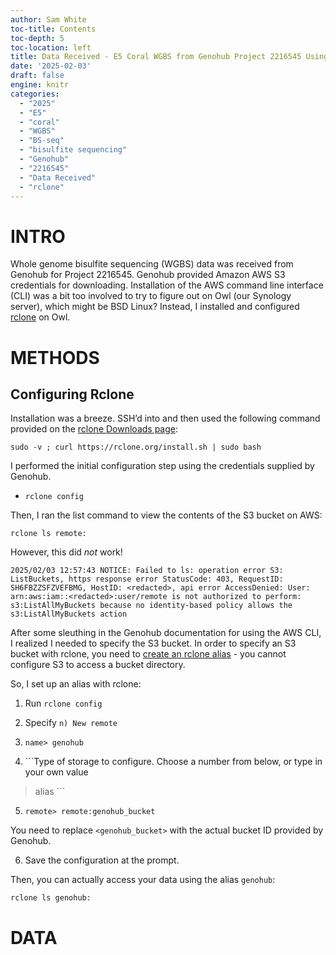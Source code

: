 ```yaml
---
author: Sam White
toc-title: Contents
toc-depth: 5
toc-location: left
title: Data Received - E5 Coral WGBS from Genohub Project 2216545 Using Rclone on Owl
date: '2025-02-03'
draft: false
engine: knitr
categories: 
  - "2025"
  - "E5"
  - "coral"
  - "WGBS"
  - "BS-seq"
  - "bisulfite sequencing"
  - "Genohub"
  - "2216545"
  - "Data Received"
  - "rclone"
---
```

# INTRO

Whole genome bisulfite sequencing (WGBS) data was received from Genohub for Project 2216545. Genohub provided Amazon AWS S3 credentials for downloading. Installation of the AWS command line interface (CLI) was a bit too involved to try to figure out on Owl (our Synology server), which might be BSD Linux? Instead, I installed and configured [rclone](https://rclone.org/) on Owl.

# METHODS

## Configuring Rclone

Installation was a breeze. SSH'd into and then used the following command provided on the [rclone Downloads page](https://rclone.org/downloads/):

`sudo -v ; curl https://rclone.org/install.sh | sudo bash`

I performed the initial configuration step using the credentials supplied by Genohub.

- `rclone config`

Then, I ran the list command to view the contents of the S3 bucket on AWS:

`rclone ls remote:`

However, this did _not_ work!

```
2025/02/03 12:57:43 NOTICE: Failed to ls: operation error S3: ListBuckets, https response error StatusCode: 403, RequestID: SH6FBZZSFZVEFBMG, HostID: <redacted>, api error AccessDenied: User: arn:aws:iam::<redacted>:user/remote is not authorized to perform: s3:ListAllMyBuckets because no identity-based policy allows the s3:ListAllMyBuckets action
```

After some sleuthing in the Genohub documentation for using the AWS CLI, I realized I needed to specify the S3 bucket. In order to specify an S3 bucket with rclone, you need to [create an rclone alias](https://rclone.org/alias/) - you cannot configure S3 to access a bucket directory.

So, I set up an alias with rclone:

1. Run `rclone config`

2. Specify `n) New remote`

3. `name> genohub`

4. ```Type of storage to configure.
Choose a number from below, or type in your own value

>alias
```

5. ```remote> remote:genohub_bucket``` 

::: {.callout-note}
You need to replace `<genohub_bucket>` with the actual bucket ID provided by Genohub.
:::

6. Save the configuration at the prompt.

Then, you can actually access your data using the alias `genohub`:

`rclone ls genohub:`

# DATA